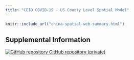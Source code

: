 ```yaml
---
title: "CEID COVID-19 - US County Level Spatial Model"
---
```

<p id="disclaimer"></p>


```r
knitr::include_url("china-spatial-web-summary.html")
```
<script>iFrameResize({ log: false }, '#us-county-spatial-model')</script>

<!-- <script>reloadOnVisible('china-spatial-link-map-weights')</script> -->


## Supplemental Information

<div class="container-frames">

<!-- Supplemental information: [html]() -->

<!-- Preprint: [download]() -->

<p>
  <a href="https://github.com/CEIDatUGA/CoronavirusSpatial" target="_blank">
    <img src="images/GitHub-Mark-64px.png" id="github-icon" alt="GitHub repository"/>
    GitHub repository (private)
  </a>
</p>

</div>